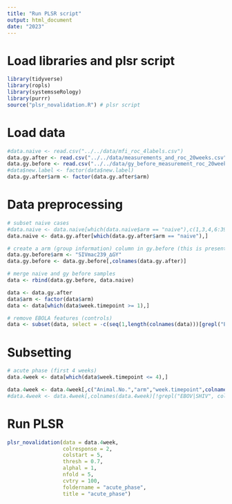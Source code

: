 ```yaml
---
title: "Run PLSR script"
output: html_document
date: "2023"
---
```


# Load libraries and plsr script
```r
library(tidyverse)
library(ropls)
library(systemsseRology)
library(purrr)
source("plsr_novalidation.R") # plsr script
```

# Load data
```r
#data.naive <- read.csv("../../data/mfi_roc_4labels.csv")
data.gy.after <- read.csv("../../data/measurements_and_roc_20weeks.csv")
data.gy.before <- read.csv("../../data/gy_before_measurement_roc_20weeks.csv")
#data$new.label <- factor(data$new.label)
data.gy.after$arm <- factor(data.gy.after$arm)
```

# Data preprocessing
```r
# subset naive cases
#data.naive <- data.naive[which(data.naive$arm == "naive"),c(1,3,4,6:393)]
data.naive <- data.gy.after[which(data.gy.after$arm == "naive"),]

# create a arm (group information) column in gy.before (this is present in gy after)
data.gy.before$arm <- "SIVmac239_∆GY"
data.gy.before <- data.gy.before[,colnames(data.gy.after)]

# merge naive and gy before samples
data <- rbind(data.gy.before, data.naive)

data <- data.gy.after
data$arm <- factor(data$arm) 
data <- data[which(data$week.timepoint >= 1),]

# remove EBOLA features (controls)
data <- subset(data, select = -c(seq(1,length(colnames(data)))[grepl("EBOV", colnames(data))]))
```

# Subsetting
```r
# acute phase (first 4 weeks)
data.4week <- data[which(data$week.timepoint <= 4),]
```

```r
data.4week <- data.4week[,c("Animal.No.","arm","week.timepoint",colnames(data.4week)[grepl("239|660", colnames(data.4week))])]
#data.4week <- data.4week[,colnames(data.4week)[!grepl("EBOV|SHIV", colnames(data.4week))]]
```

# Run PLSR
```r
plsr_novalidation(data = data.4week,
                  colresponse = 2,
                  colstart = 5,
                  thresh = 0.7,
                  alphal = 1, 
                  nfold = 5,
                  cvtry = 100,
                  foldername = "acute_phase",
                  title = "acute_phase")
```

